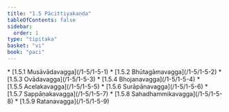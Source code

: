 ```yaml
---
title: "1.5 Pācittiyakaṇḍa"
tableOfContents: false
sidebar:
  order: 1
type: "tipitaka"
basket: "vi"
book: "paci"
---
```



<DynamicBreadcrumb />



<TableOfContents book="paci" section="1.5">
* [1.5.1 Musāvādavagga](/1-5/1-5-1)
* [1.5.2 Bhūtagāmavagga](/1-5/1-5-2)
* [1.5.3 Ovādavagga](/1-5/1-5-3)
* [1.5.4 Bhojanavagga](/1-5/1-5-4)
* [1.5.5 Acelakavagga](/1-5/1-5-5)
* [1.5.6 Surāpānavagga](/1-5/1-5-6)
* [1.5.7 Sappāṇakavagga](/1-5/1-5-7)
* [1.5.8 Sahadhammikavagga](/1-5/1-5-8)
* [1.5.9 Ratanavagga](/1-5/1-5-9)
</TableOfContents>